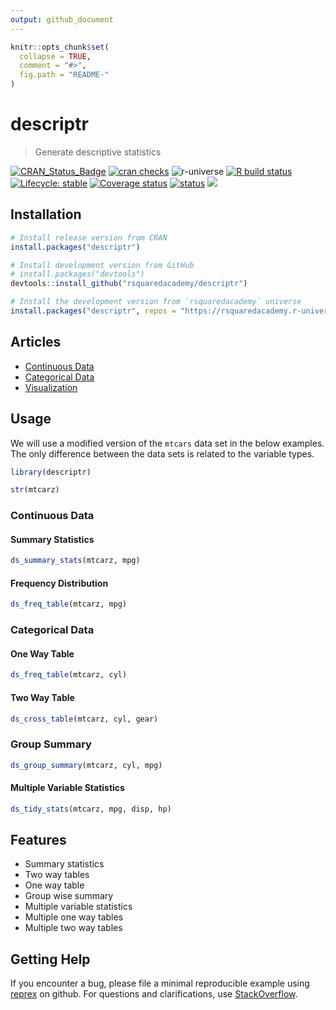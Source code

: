 ```yaml
---
output: github_document
---
```


<!-- README.md is generated from README.Rmd. Please edit that file -->

```r
knitr::opts_chunk$set(
  collapse = TRUE,
  comment = "#>",
  fig.path = "README-"
)
```

# descriptr 

> Generate descriptive statistics

<!-- badges: start -->
[![CRAN_Status_Badge](https://www.r-pkg.org/badges/version/descriptr)](https://cran.r-project.org/package=descriptr) [![cran checks](https://cranchecks.info/badges/summary/descriptr)](https://cran.r-project.org/web/checks/check_results_descriptr.html) ![r-universe](https://rsquaredacademy.r-universe.dev/badges/descriptr)
[![R build status](https://github.com/rsquaredacademy/descriptr/workflows/R-CMD-check/badge.svg)](https://github.com/rsquaredacademy/descriptr/actions) [![Lifecycle: stable](https://img.shields.io/badge/lifecycle-stable-brightgreen.svg)](https://lifecycle.r-lib.org/articles/stages.html)
[![Coverage status](https://codecov.io/gh/rsquaredacademy/descriptr/branch/master/graph/badge.svg)](https://codecov.io/github/rsquaredacademy/descriptr?branch=master) [![status](https://tinyverse.netlify.com/badge/descriptr)](https://CRAN.R-project.org/package=descriptr) [![](https://cranlogs.r-pkg.org/badges/grand-total/descriptr)](https://cran.r-project.org/package=descriptr)  
<!-- badges: end -->


## Installation

```r
# Install release version from CRAN
install.packages("descriptr")

# Install development version from GitHub
# install.packages("devtools")
devtools::install_github("rsquaredacademy/descriptr")

# Install the development version from `rsquaredacademy` universe
install.packages("descriptr", repos = "https://rsquaredacademy.r-universe.dev")
```

## Articles

- [Continuous Data](https://descriptr.rsquaredacademy.com/articles/continuous-data.html)
- [Categorical Data](https://descriptr.rsquaredacademy.com/articles/categorical-data.html)
- [Visualization](https://descriptr.rsquaredacademy.com/articles/visualization.html)

## Usage

We will use a modified version of the `mtcars` data set in the below examples. 
The only difference between the data sets is related to the variable types.

```r
library(descriptr)
```

```r
str(mtcarz)
```

### Continuous Data

#### Summary Statistics

```r
ds_summary_stats(mtcarz, mpg)
```

#### Frequency Distribution

```r
ds_freq_table(mtcarz, mpg)
```

### Categorical Data

#### One Way Table

```r
ds_freq_table(mtcarz, cyl)
```

#### Two Way Table

```r
ds_cross_table(mtcarz, cyl, gear)
```

### Group Summary

```r
ds_group_summary(mtcarz, cyl, mpg)
```

#### Multiple Variable Statistics

```r
ds_tidy_stats(mtcarz, mpg, disp, hp)
```

## Features

- Summary statistics
- Two way tables
- One way table
- Group wise summary
- Multiple variable statistics
- Multiple one way tables
- Multiple two way tables

## Getting Help

If you encounter a bug, please file a minimal reproducible example using 
[reprex](https://reprex.tidyverse.org/index.html) on github. For questions and 
clarifications, use [StackOverflow](https://stackoverflow.com/).

